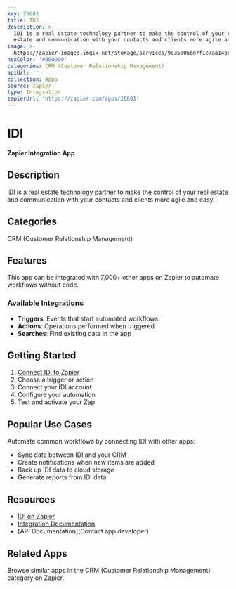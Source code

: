 ```yaml
---
key: 28681
title: IDI
description: >-
  IDI is a real estate technology partner to make the control of your real
  estate and communication with your contacts and clients more agile and easy.
image: >-
  https://zapier-images.imgix.net/storage/services/9c35e06bd7f1c7aa14b6f92c2d033910.png?auto=format%2Ccompress&ixlib=python-3.0.0&q=50
hexColor: '#000000'
categories: CRM (Customer Relationship Management)
apiUrl: ''
collection: Apps
source: zapier
type: Integration
zapierUrl: 'https://zapier.com/apps/28681'
---
```

# IDI

**Zapier Integration App**

## Description

IDI is a real estate technology partner to make the control of your real estate and communication with your contacts and clients more agile and easy.

## Categories

CRM (Customer Relationship Management)

## Features

This app can be integrated with 7,000+ other apps on Zapier to automate workflows without code.

### Available Integrations

- **Triggers**: Events that start automated workflows
- **Actions**: Operations performed when triggered
- **Searches**: Find existing data in the app

## Getting Started

1. [Connect IDI to Zapier](https://zapier.com/apps/28681)
2. Choose a trigger or action
3. Connect your IDI account
4. Configure your automation
5. Test and activate your Zap

## Popular Use Cases

Automate common workflows by connecting IDI with other apps:

- Sync data between IDI and your CRM
- Create notifications when new items are added
- Back up IDI data to cloud storage
- Generate reports from IDI data

## Resources

- [IDI on Zapier](https://zapier.com/apps/28681)
- [Integration Documentation](https://zapier.com/apps/28681/integrations)
- [API Documentation](Contact app developer)

## Related Apps

Browse similar apps in the CRM (Customer Relationship Management) category on Zapier.
